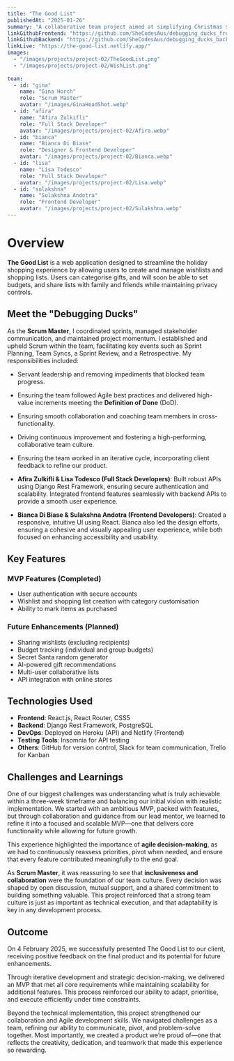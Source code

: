 ```yaml
---
title: "The Good List"
publishedAt: "2025-01-26"
summary: "A collaborative team project aimed at simplifying Christmas shopping through a user-friendly wishlist and shopping list platform."
linkGithubFrontend: "https://github.com/SheCodesAus/debugging_ducks_frontend"
linkGithubBackend: "https://github.com/SheCodesAus/debugging_ducks_backend"
linkLive: "https://the-good-list.netlify.app/"
images:
  - "/images/projects/project-02/TheGoodList.png"
  - "/images/projects/project-02/WishList.png"
  
team:
  - id: "gina"
    name: "Gina Horch"
    role: "Scrum Master"
    avatar: "/images/GinaHeadShot.webp"
  - id: "afira"
    name: "Afira Zulkifli"
    role: "Full Stack Developer"
    avatar: "/images/projects/project-02/Afira.webp"
  - id: "bianca"
    name: "Bianca Di Biase"
    role: "Designer & Frontend Developer"
    avatar: "/images/projects/project-02/Bianca.webp"
  - id: "lisa"
    name: "Lisa Todesco"
    role: "Full Stack Developer"
    avatar: "/images/projects/project-02/Lisa.webp"
  - id: "sulakshna"
    name: "Sulakshna Andotra"
    role: "Frontend Developer"
    avatar: "/images/projects/project-02/Sulakshna.webp"
---
```


# Overview

**The Good List** is a web application designed to streamline the holiday shopping experience by allowing users to create and manage wishlists and shopping lists. 
Users can categorise gifts, and will soon be able to set budgets, and share lists with family and friends while maintaining privacy controls.

## Meet the "Debugging Ducks"
As the **Scrum Master**, I coordinated sprints, managed stakeholder communication, and maintained project momentum. I established and upheld Scrum within the team, 
facilitating key events such as Sprint Planning, Team Syncs, a Sprint Review, and a Retrospective. My responsibilities included:

- Servant leadership and removing impediments that blocked team progress. 
- Ensuring the team followed Agile best practices and delivered high-value increments meeting the **Definition of Done** (DoD).
- Ensuring smooth collaboration and coaching team members in cross-functionality.
- Driving continuous improvement and fostering a high-performing, collaborative team culture.
- Ensuring the team worked in an iterative cycle, incorporating client feedback to refine our product. 

- **Afira Zulkifli & Lisa Todesco (Full Stack Developers)**: 
  Built robust APIs using Django Rest Framework, ensuring secure authentication and scalability.
  Integrated frontend features seamlessly with backend APIs to provide a smooth user experience.
- **Bianca Di Biase & Sulakshna Andotra (Frontend Developers)**: 
  Created a responsive, intuitive UI using React.
  Bianca also led the design efforts, ensuring a cohesive and visually appealing user experience, while both focused on enhancing accessibility and usability.

## Key Features
### MVP Features (Completed)
- User authentication with secure accounts
- Wishlist and shopping list creation with category customisation
- Ability to mark items as purchased

### Future Enhancements (Planned)
- Sharing wishlists (excluding recipients)
- Budget tracking (individual and group budgets)
- Secret Santa random generator
- AI-powered gift recommendations
- Multi-user collaborative lists
- API integration with online stores

## Technologies Used
- **Frontend**: React.js, React Router, CSS5
- **Backend**: Django Rest Framework, PostgreSQL
- **DevOps**: Deployed on Heroku (API) and Netlify (Frontend)
- **Testing Tools**: Insomnia for API testing
- **Others**: GitHub for version control, Slack for team communication, Trello for Kanban

## Challenges and Learnings
One of our biggest challenges was understanding what is truly achievable within a three-week timeframe and balancing our initial vision with realistic implementation. 
We started with an ambitious MVP, packed with features, but through collaboration and guidance from our lead mentor, we learned to refine it into a focused and 
scalable MVP—one that delivers core functionality while allowing for future growth.

This experience highlighted the importance of **agile decision-making**, as we had to continuously reassess priorities, pivot when needed, and ensure that every 
feature contributed meaningfully to the end goal.

As **Scrum Master**, it was reassuring to see that **inclusiveness and collaboration** were the foundation of our team culture. 
Every decision was shaped by open discussion, mutual support, and a shared commitment to building something valuable. 
This project reinforced that a strong team culture is just as important as technical execution, and that adaptability is key in any development process.

## Outcome
On 4 February 2025, we successfully presented The Good List to our client, receiving positive feedback on the final product and its potential for future enhancements.

Through iterative development and strategic decision-making, we delivered an MVP that met all core requirements while maintaining scalability for additional 
features. This process reinforced our ability to adapt, prioritise, and execute efficiently under time constraints.

Beyond the technical implementation, this project strengthened our collaboration and Agile development skills. We navigated challenges as a team, refining our 
ability to communicate, pivot, and problem-solve together. Most importantly, we created a product we’re proud of—one that reflects the creativity, dedication, 
and teamwork that made this experience so rewarding.

